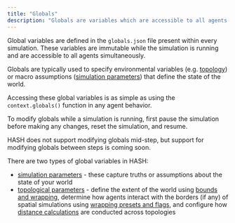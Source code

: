 ```yaml
---
title: "Globals"
description: "Globals are variables which are accessible to all agents in a simulation"
---
```


Global variables are defined in the `globals.json` file present within every simulation. These variables are immutable while the simulation is running and are accessible to all agents simultaneously.‌

Globals are typically used to specify environmental variables \(e.g. [topology](/docs/simulations/create/configuration/topology/)\) or macro assumptions \([simulation parameters](/docs/simulations/create/configuration/basic-properties)\) that define the state of the world.

Accessing these global variables is as simple as using the `context.globals()` function in any agent behavior.

To modify globals while a simulation is running, first pause the simulation before making any changes, reset the simulation, and resume.

<Hint style="info">
  HASH does not support modifying globals mid-step, but support for modifying
  globals between steps is coming soon.
</Hint>

There are two types of global variables in HASH:

- [simulation parameters](/docs/simulations/create/configuration/basic-properties) - these capture truths or assumptions about the state of your world
- [topological parameters](/docs/simulations/create/configuration/topology/) - define the extent of the world using [bounds and wrapping](/docs/simulations/create/configuration/topology/bounds-and-wrapping), determine how agents interact with the borders \(if any\) of spatial simulations using [wrapping presets and flags](/docs/simulations/create/configuration/topology/wrapping-presets-and-flags), and configure how [distance calculations](/docs/simulations/create/configuration/topology/distance-functions) are conducted across topologies
